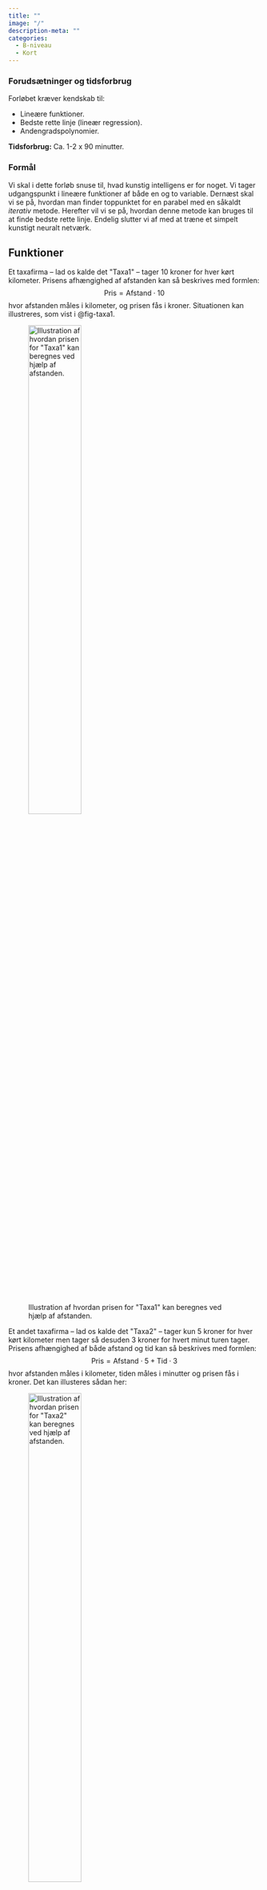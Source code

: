 ```yaml
---
title: ""
image: "/"
description-meta: ""
categories:
  - B-niveau
  - Kort
---
```


::: {.callout-caution collapse="true" appearance="minimal"}
### Forudsætninger og tidsforbrug
Forløbet kræver kendskab til:

+ Lineære funktioner.
+ Bedste rette linje (lineær regression).
+ Andengradspolynomier.

**Tidsforbrug:** Ca. 1-2 x 90 minutter.

:::


::: {.purpose}

### Formål

Vi skal i dette forløb snuse til, hvad kunstig intelligens er for noget. Vi tager udgangspunkt i lineære funktioner af både en og to variable. Dernæst skal vi se på, hvordan man finder toppunktet for en parabel med en såkaldt *iterativ* metode. Herefter vil vi se på, hvordan denne metode kan bruges til at finde bedste rette linje. Endelig slutter vi af med at træne et simpelt kunstigt neuralt netværk.


:::

## Funktioner

Et taxafirma -- lad os kalde det \"Taxa1\" -- tager 10 kroner for hver kørt kilometer. Prisens afhængighed af afstanden kan så beskrives med formlen:
$$
        \textrm{Pris} = \textrm{Afstand} \cdot  10
$$
hvor afstanden måles i kilometer, og prisen fås i kroner. Situationen kan illustreres, som vist i @fig-taxa1.

![Illustration af hvordan prisen for \"Taxa1\" kan beregnes ved hjælp af afstanden.](lever_du_baeredygtigt/images/taxa1.png){width=50% #fig-taxa1}

Et andet taxafirma -- lad os kalde det \"Taxa2\" -- tager kun 5 kroner for hver kørt kilometer men tager så desuden 3 kroner for hvert minut turen tager. Prisens afhængighed af både afstand og tid kan så beskrives med formlen:
$$
        \textrm{Pris} = \textrm{Afstand} \cdot 5  +  \textrm{Tid} \cdot 3
$$
hvor afstanden måles i kilometer, tiden måles i minutter og prisen fås i kroner. Det kan illusteres sådan her:

![Illustration af hvordan prisen for \"Taxa2\" kan beregnes ved hjælp af afstanden.](lever_du_baeredygtigt/images/taxa2.png){width=50% #fig-taxa2}

Det brugte input kaldes de uafhængige variable, det beregnede output kaldes den afhængige variabel og sammenhængen, der beskriver, hvordan output afhænger af input, kalder vi en funktion. 

For \"Taxa1\" er prisen en funktion af én variabel -- afstanden -- og tallet 10 er en parameter, der bruges til at fastlægge funktionen.

For \"Taxa2\" er prisen en funktion af to variable -- afstand og tid -- og tallene 3 og 5 er parametre, der bruges til at fastlægge funktionen.


::: {.callout-note collapse="false" appearance="minimal"}

### Opgave 1: \"Taxa1\"

- Beregn prisen for at køre 6 kilometer med firmaet \"Taxa1\".

:::

::: {.callout-note collapse="false" appearance="minimal"}

### Opgave 2: \"Taxa2\"

- Beregn prisen for at køre 6 kilometer med firmaet \"Taxa2\", hvis turen tager 12 minutter.

:::

::: {.callout-note collapse="false" appearance="minimal"}

### Opgave 3: Sammenligning

- Beregn gennemsnitsfarten for turen i opgave 2.

-  Overvej, om man kan sige noget om, hvornår det bedst kan betale sig at bruge henholdsvis \"Taxa1\" og \"Taxa2\".

:::

## Neurale net

Et kunstigt neuralt net forsøger at efterligne hjernen med et antal hjerneceller (neuroner) og forbindelser mellem dem. Man kan illustrere det således:

![Illustration af et simpelt neuralt netværk.](lever_du_baeredygtigt/images/NN_simple.png){width=75% #fig-NN_simple}

Det kan være meget kompliceret med mange knudepunkter i mange lag og med mange forbindelser.

Uanset om input er tal, tekster, billeder, film eller andet, så bliver det altid oversat til et antal tal, så der kan sendes et tal til hvert knudepunkt i inputlaget.

Alle forbindelserne har tilknyttet en parameter (også kaldet en vægt), som bliver ganget på tallet, inden det bliver sendt videre. Det samlede input til et knudepunkt er i det meste simple tilfælde summen af de sendte bidrag fra knudepunkterne i laget før[^1].

[^1]: Ofte anvender man også en såkaldt aktiveringsfunktion. Det kan du læse mere om [her](aktiveringsfunktioner.qmd).

Til sidst ender man med et tal i hvert knudepunkt i outputlaget, som så kan oversættes tilbage til tal, tekster, billeder, film eller andet.

Bemærk, at alle vægtene knyttet til forbindelserne mellem knudepunkterne fastlægger den funktion, som beskriver hvordan output afhænger af input. 

For at få et velfungerende neuralt net skal man altså forsøge at vælge disse vægte, så man får det ønskede output. Det gøres i en iterativ proces, hvor man gradvist træner det neurale net ved hjælp af store mængder træningsdata.

Vi kan illustrere funktionen fra \"Taxa2\" med samme billede, hvor en konkret taxatur bliver oversat til 2 tal, afstand og tid:

![Et lille neuralt netværk som illustrerer den funktion, som kan udregne prisen for en taxatur med \"Taxa2\".](lever_du_baeredygtigt/images/NN_taxa2.png){width=75% #fig-NN_taxa2}

De næste to eksempler [Toppunkt for en parabel](lever_du_baeredygtigt.qmd#toppunkt-for-en-parabel) og [Bedste rette linje](lever_du_baeredygtigt.qmd#bedste-rette-linje) skal illustrere metoderne bag den iterative proces, der bruges til at træne neurale net. 

Formålet er derfor at finde gode tilnærmede bud til $x$-koordinaten i toppunktet og til tallene $a$ og $b$ for den bedste rette linje $y=ax+b$ uden at bruge de eksakte formler, der jo faktisk findes til de to eksempler.

## Toppunkt for en parabel

Grafen for et andengradspolynomium er en parabel, og hvis tallet foran $x^2$ er positivt, vender grenene opad. Toppunktets $x$-værdi er derfor den $x$-værdi, der giver den mindst mulige $y$-værdi. Se @fig-toppunkt.

![Toppunktet for en parabel hvor grenene vender opad.](lever_du_baeredygtigt/images/toppunkt.png){width=75% #fig-toppunkt}

Når vi ønsker at finde toppunktets $x$-værdi med en iterativ proces, kan vi gøre følgende:

- Vælg en tilfældig $x$-værdi ($x_{start}$) og udregn den tilhørende $y$-værdi.
- Det er næppe den rigtige $x$-værdi for toppunktet, men vi kan komme tættere på den rigtige værdi ved enten at skrue lidt op for $x$ eller lidt ned for $x$ for at gå ned ad bakken mod minimum.
- Vi afgør om vi skal skrue op eller ned for $x$ ved at udregne en $y$-værdi for en $x$-værdi, der er lidt større end den valgte, og sammenligne den med $y$-værdien i den valgte $x$-værdi ($x_{ny}$). 

- Får vi en større $y$-værdi, så er vi på vej væk fra minimum, og vi skal derfor skrue lidt ned for $x$. Se @fig-toppunkt_larger_y. 

![I den nye $x$-værdi er $y$-værdien blevet større.](lever_du_baeredygtigt/images/toppunkt_larger_y.png){width=75% #fig-toppunkt_larger_y}

- Får vi en mindre $y$-værdi, så er vi på vej hen mod minimum, og vi skal derfor skrue lidt op for $x$. Se @fig-toppunkt_smaller_y.

![I den nye $x$-værdi er $y$-værdien blevet mindre.](lever_du_baeredygtigt/images/toppunkt_smaller_y.png){width=75% #fig-toppunkt_smaller_y}

       
Vi gentager nu processen indtil en tilfredsstillende præcision er opnået. Vi kan vælge at tage mindre skridt, når vi tror, at vi er tæt på toppunktet. Det kan vi se, når de to beregnede $y$-værdier er ret ens.   

Lad os se på et eksempel.

::: {.example}

**Eksempel: Iterativ bestemmelse af toppunkt**

Vi ser på andengradspolynomiet med forskrift

$$
f(x)=2x^2-20x+55
$$
Vi starter med at gætte på en $x$-værdi på $4$:

$$
x_{start} = 4
$$
og skruer lidt op for $x$-værdien:

$$
x_{ny} = 4.2
$$

Vi beregner funktionsværdier:

$$
\begin{aligned}
f(4) &= 7 \\
f(4.2) &= 6.28
\end{aligned}
$$

Da $y$-værdien er blevet mindre ved at skrue op for $x$, vælger vi at skrue op for $x$. Vi sætter derfor

$$
\begin{aligned}
x_{start} &= 4.2 \\
x_{ny} &= 4.4
\end{aligned}
$$

og udregnet funktionsværdier

$$
\begin{aligned}
f(4.2) &= 6.28 \\
f(4.4) &= 5.72 \\
\end{aligned}
$$

Da $y$-værdien igen er blevet mindre ved at skrue op for $x$, vælger vi at skrue op for $x$.

:::

::: {.callout-note collapse="false" appearance="minimal"}

### Opgave 4: Iterativ metode

- Regn selv videre på eksemplet ovenfor og bestem på den måde et godt bud på $x$-koordinaten i toppunktet.

   *OBS! Lad her være med at bruge jeres egen lettere metode. Opgaven skal illustrere en iterativ proces brugt i en    situation, hvor en sådan lettere metode ikke findes.*
   
- Brug nu toppunktsformlen til at udregne $x$-koordinaten i toppunktet. Hvor tæt kom du på det rigtige svar, da du brugte den iterative metode?

:::

::: {.callout-note collapse="false" appearance="minimal"}

### Opgave 5: Iterativ metode

- Brug samme metode som i opgave 4, men med jeres eget startgæt og skridtlængde til at bestemme et godt bud på $x$-koordinaten i toppunktet for andengradspolynomiet med forskrift $f(x)=x^2-4x+11$.


:::

## Bedste rette linje

![](lever_du_baeredygtigt/images/bedste_rette_linje_illustration.png){width=75% #fig-bedste_rette_linje}
